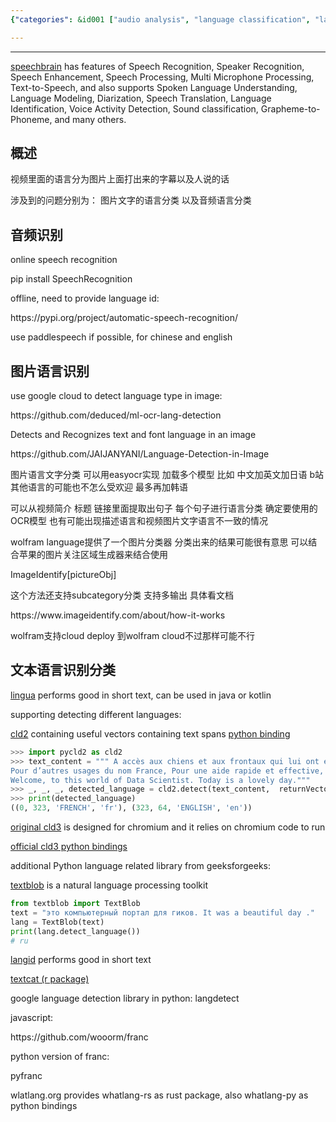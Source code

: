 ```yaml
---
{"categories": &id001 ["audio analysis", "language classification", "language recognization", "localization", "OCR", "pyjom", "speech recognization"], "category": "Natural Language Processing", "date": "2022-08-08 09:47:54", "description": "This article delves into the process of identifying languages in videos through the utilization of various tools, such as SpeechRecognition, paddlespeech, Google Cloud ML, EasyOCR, langid, textcat, and more. These tools facilitate language detection in both audio and textual content within videos.", "tags": *id001, "title": "识别视频语言"}

---
```


------

[speechbrain](https://speechbrain.github.io/) has features of Speech Recognition, Speaker Recognition, Speech Enhancement, Speech Processing, Multi Microphone Processing, Text-to-Speech, and also supports Spoken Language Understanding, Language Modeling, Diarization, Speech Translation, Language Identification, Voice Activity Detection, Sound classification, Grapheme-to-Phoneme, and many others.

## 概述

视频里面的语言分为图片上面打出来的字幕以及人说的话

涉及到的问题分别为： 图片文字的语言分类 以及音频语言分类

## 音频识别

online speech recognition

pip install SpeechRecognition

offline, need to provide language id:

https://pypi.org/project/automatic-speech-recognition/

use paddlespeech if possible, for chinese and english

## 图片语言识别

use google cloud to detect language type in image:

https://github.com/deduced/ml-ocr-lang-detection

Detects and Recognizes text and font language in an image

https://github.com/JAIJANYANI/Language-Detection-in-Image

图片语言文字分类 可以用easyocr实现 加载多个模型 比如 中文加英文加日语 b站其他语言的可能也不怎么受欢迎 最多再加韩语

可以从视频简介 标题 链接里面提取出句子 每个句子进行语言分类 确定要使用的OCR模型 也有可能出现描述语言和视频图片文字语言不一致的情况

wolfram language提供了一个图片分类器 分类出来的结果可能很有意思 可以结合苹果的图片关注区域生成器来结合使用

ImageIdentify[pictureObj]

这个方法还支持subcategory分类 支持多输出 具体看文档

https://www.imageidentify.com/about/how-it-works

wolfram支持cloud deploy 到wolfram cloud不过那样可能不行

## 文本语言识别分类

[lingua](https://github.com/pemistahl/lingua) performs good in short text, can be used in java or kotlin

supporting detecting different languages:

[cld2](https://github.com/ropensci/cld2) containing useful vectors containing text spans [python binding](https://pypi.org/project/pycld2/)
```python
>>> import pycld2 as cld2
>>> text_content = """ A accès aux chiens et aux frontaux qui lui ont été il peut consulter et modifier ses collections et exporter Cet article concerne le pays européen aujourd’hui appelé République française.
Pour d’autres usages du nom France, Pour une aide rapide et effective, veuiller trouver votre aide dans le menu ci-dessus.
Welcome, to this world of Data Scientist. Today is a lovely day."""
>>> _, _, _, detected_language = cld2.detect(text_content,  returnVectors=True)
>>> print(detected_language)
((0, 323, 'FRENCH', 'fr'), (323, 64, 'ENGLISH', 'en'))

```

[original cld3](https://github.com/google/cld3) is designed for chromium and it relies on chromium code to run

[official cld3 python bindings](https://pypi.org/project/gcld3/)

additional Python language related library from geeksforgeeks:

[textblob](https://textblob.readthedocs.io/en/dev/) is a natural language processing toolkit
```python
from textblob import TextBlob
text = "это компьютерный портал для гиков. It was a beautiful day ."
lang = TextBlob(text)
print(lang.detect_language())
# ru

```

[langid](https://github.com/saffsd/langid.py) performs good in short text

[textcat (r package)](https://cran.r-project.org/package=textcat)

google language detection library in python: langdetect

javascript:

https://github.com/wooorm/franc

python version of franc:

pyfranc

wlatlang.org provides whatlang-rs as rust package, also whatlang-py as python bindings

